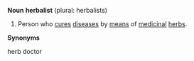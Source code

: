 '''Noun'''
'''herbalist''' (plural: herbalists)

#Person who [[cure]]s [[disease]]s by [[means]] of [[medicinal]] [[herb]]s.


'''Synonyms'''

herb doctor